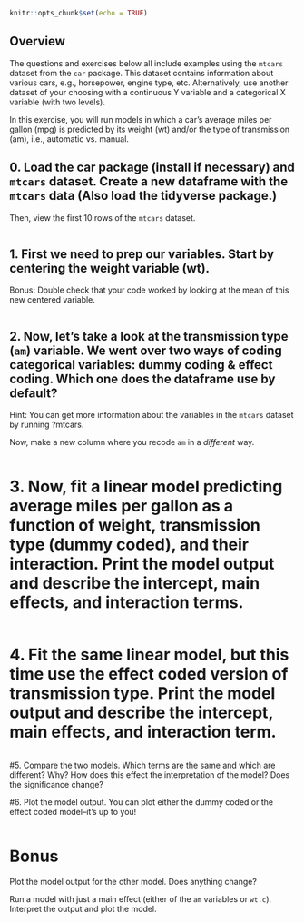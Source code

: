 ```r
knitr::opts_chunk$set(echo = TRUE)
```

## Overview

The questions and exercises below all include examples using the `mtcars` dataset from the `car` package. This dataset contains information about various cars, e.g., horsepower, engine type, etc. Alternatively, use another dataset of your choosing with a continuous Y variable and a categorical X variable (with two levels).

In this exercise, you will run models in which a car's average miles per gallon (mpg) is predicted by its weight (wt) and/or the type of transmission (am), i.e., automatic vs. manual.

## 0. Load the car package (install if necessary) and `mtcars` dataset. Create a new dataframe with the `mtcars` data  (Also load the tidyverse package.)

Then, view the first 10 rows of the `mtcars` dataset.

```r


```

## 1. First we need to prep our variables. Start by centering the weight variable (wt).

Bonus: Double check that your code worked by looking at the mean of this new centered variable.

```r


```

## 2. Now, let's take a look at the transmission type (`am`) variable. We went over two ways of coding categorical variables: dummy coding & effect coding. Which one does the dataframe use by default?

Hint: You can get more information about the variables in the `mtcars` dataset by running ?mtcars.

Now, make a new column where you recode `am` in a *different* way. 

```r


```


# 3. Now, fit a linear model predicting average miles per gallon as a function of weight, transmission type (dummy coded), and their interaction. Print the model output and describe the intercept, main effects, and interaction terms. 

```r


```

# 4. Fit the same linear model, but this time use the effect coded version of transmission type. Print the model output and describe the intercept, main effects, and interaction term. 

```r


```

#5. Compare the two models. Which terms are the same and which are different? Why? How does this effect the interpretation of the model? Does the significance change?

#6. Plot the model output. You can plot either the dummy coded or the effect coded model--it's up to you!

```r


```

# Bonus

Plot the model output for the other model. Does anything change?

Run a model with just a main effect (either of the `am` variables or `wt.c`). Interpret the output and plot the model. 

